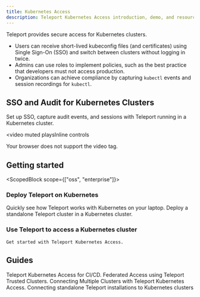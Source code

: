 ```yaml
---
title: Kubernetes Access
description: Teleport Kubernetes Access introduction, demo, and resources.
---
```


Teleport provides secure access for Kubernetes clusters.

- Users can receive short-lived kubeconfig files (and certificates) using Single Sign-On (SSO) and switch between clusters without logging in twice.
- Admins can use roles to implement policies, such as the best practice that developers must not access production.
- Organizations can achieve compliance by capturing `kubectl` events and session recordings for `kubectl`.

## SSO and Audit for Kubernetes Clusters

Set up SSO, capture audit events, and sessions with Teleport running in a Kubernetes cluster.

<video
  muted
  playsInline
  controls
>
  <source
    src="../../img/k8s/k8-access.mp4"
    type="video/mp4"
  />

  <source
    src="../../img/k8s/k8-access.webm"
    type="video/webm"
  />

  Your browser does not support the video tag.
</video>

## Getting started

<ScopedBlock scope={["oss", "enterprise"]}>

### Deploy Teleport on Kubernetes

<TileSet>
  <Tile icon="kubernetes" title="Try Teleport on a Local Kubernetes Cluster" href="./getting-started/local.mdx">
    Quickly see how Teleport works with Kubernetes on your laptop.
  </Tile>
  <Tile icon="kubernetes" title="Teleport Cluster in Kubernetes" href="./getting-started/cluster.mdx">
    Deploy a standalone Teleport cluster in a Kubernetes cluster.
  </Tile>
</TileSet>


### Use Teleport to access a Kubernetes cluster
</ScopedBlock>

<TileSet>
  <Tile icon="kubernetes" title="Teleport Kubernetes Agent" href="./getting-started/agent.mdx">

    Get started with Teleport Kubernetes Access.

  </Tile>
</TileSet>

## Guides

<TileSet>
  <Tile icon="kubernetes" title="Teleport Kubernetes Access for CI/CD" href="./guides/cicd.mdx">
    Teleport Kubernetes Access for CI/CD.
  </Tile>
  <Tile icon="kubernetes" title="Teleport Kubernetes Access and Trusted Clusters" href="./guides/federation.mdx">
    Federated Access using Teleport Trusted Clusters.
  </Tile>
  <Tile icon="kubernetes" title="Kubernetes Access Multiple Clusters" href="./guides/multiple-clusters.mdx">
    Connecting Multiple Clusters with Teleport Kubernetes Access.
  </Tile>
  <Tile icon="kubernetes" title="Kubernetes Access from standalone Teleport" href="./guides/standalone-teleport.mdx">
    Connecting standalone Teleport installations to Kubernetes clusters
  </Tile>
</TileSet>
